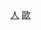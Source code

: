 {{Catnav|頁面分類|地理|国家|欧洲国家|白俄羅斯}}
{{Catnav|頁面分類|地理|国家|按國家分類|各國人物}}
{{Catnav|頁面分類|各種主題的頁面分類|按國家分類|各國人物}}
{{Catnav|頁面分類|人类社会|人物|各國人物}}
{{Catnav|頁面分類|人物|各國人物}}
{{Commons category|People of Belarus}}

[[Category:白俄羅斯|人]]
[[Category:各國人物|歐]]